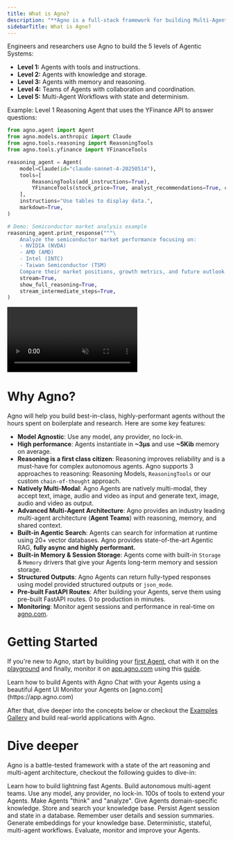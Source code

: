 ```yaml
---
title: What is Agno?
description: "**Agno is a full-stack framework for building Multi-Agent Systems.**"
sidebarTitle: What is Agno?
---
```


Engineers and researchers use Agno to build the 5 levels of Agentic Systems:
- **Level 1:** Agents with tools and instructions.
- **Level 2:** Agents with knowledge and storage.
- **Level 3:** Agents with memory and reasoning.
- **Level 4:** Teams of Agents with collaboration and coordination.
- **Level 5:** Multi-Agent Workflows with state and determinism.

Example: Level 1 Reasoning Agent that uses the YFinance API to answer questions:

```python Reasoning Finance Agent
from agno.agent import Agent
from agno.models.anthropic import Claude
from agno.tools.reasoning import ReasoningTools
from agno.tools.yfinance import YFinanceTools

reasoning_agent = Agent(
    model=Claude(id="claude-sonnet-4-20250514"),
    tools=[
        ReasoningTools(add_instructions=True),
        YFinanceTools(stock_price=True, analyst_recommendations=True, company_info=True, company_news=True),
    ],
    instructions="Use tables to display data.",
    markdown=True,
)

# Demo: Semiconductor market analysis example
reasoning_agent.print_response("""\
    Analyze the semiconductor market performance focusing on:
    - NVIDIA (NVDA)
    - AMD (AMD)
    - Intel (INTC)
    - Taiwan Semiconductor (TSM)
    Compare their market positions, growth metrics, and future outlook.""",
    stream=True,
    show_full_reasoning=True,
    stream_intermediate_steps=True,
)
```

<Frame caption="Here's the Reasoning Finance Agent in action">
  <video
    autoPlay
    muted
    controls
    className="w-full aspect-video"
    style={{ borderRadius: '8px' }}
    src="/videos/reasoning_finance_agent.mp4"
  ></video>
</Frame>

# Why Agno?

Agno will help you build best-in-class, highly-performant agents without the hours spent on boilerplate and research. Here are some key features:

- **Model Agnostic**: Use any model, any provider, no lock-in.
- **High performance**: Agents instantiate in **~3μs** and use **~5Kib** memory on average.
- **Reasoning is a first class citizen**: Reasoning improves reliability and is a must-have for complex autonomous agents. Agno supports 3 approaches to reasoning: Reasoning Models, `ReasoningTools` or our custom `chain-of-thought` approach.
- **Natively Multi-Modal**: Agno Agents are natively multi-modal, they accept text, image, audio and video as input and generate text, image, audio and video as output.
- **Advanced Multi-Agent Architecture**: Agno provides an industry leading multi-agent architecture (**Agent Teams**) with reasoning, memory, and shared context.
- **Built-in Agentic Search**: Agents can search for information at runtime using 20+ vector databases. Agno provides state-of-the-art Agentic RAG, **fully async and highly performant.**
- **Built-in Memory & Session Storage**: Agents come with built-in `Storage` & `Memory` drivers that give your Agents long-term memory and session storage.
- **Structured Outputs**: Agno Agents can return fully-typed responses using model provided structured outputs or `json_mode`.
- **Pre-built FastAPI Routes**: After building your Agents, serve them using pre-built FastAPI routes. 0 to production in minutes.
- **Monitoring**: Monitor agent sessions and performance in real-time on [agno.com](https://app.agno.com).

# Getting Started

If you're new to Agno, start by building your [first Agent](/introduction/agents), chat with it on the [playground](/introduction/playground) and finally, monitor it on [app.agno.com](https://app.agno.com) using this [guide](/introduction/monitoring).

<CardGroup cols={3}>
  <Card
    title="Build your first Agents"
    icon="user-astronaut"
    iconType="duotone"
    href="/introduction/agents"
  >
    Learn how to build Agents with Agno
  </Card>
  <Card
    title="Agent Playground"
    icon="comment-dots"
    iconType="duotone"
    href="introduction/playground"
  >
    Chat with your Agents using a beautiful Agent UI
  </Card>
  <Card
    title="Agent Monitoring"
    icon="rocket-launch"
    iconType="duotone"
    href="introduction/monitoring"
  >
    Monitor your Agents on [agno.com](https://app.agno.com)
  </Card>
</CardGroup>

After that, dive deeper into the concepts below or checkout the [Examples Gallery](/examples) and build real-world applications with Agno.

# Dive deeper

Agno is a battle-tested framework with a state of the art reasoning and multi-agent architecture, checkout the following guides to dive-in:

<CardGroup cols={3}>
  <Card title="Agents" icon="user-astronaut" iconType="duotone" href="/agents">
    Learn how to build lightning fast Agents.
  </Card>
  <Card title="Teams" icon="microchip" iconType="duotone" href="/teams">
    Build autonomous multi-agent teams.
  </Card>
  <Card title="Models" icon="cube" iconType="duotone" href="/models">
    Use any model, any provider, no lock-in.
  </Card>
  <Card
    title="Tools"
    icon="screwdriver-wrench"
    iconType="duotone"
    href="/tools"
  >
    100s of tools to extend your Agents.
  </Card>
  <Card title="Reasoning" icon="brain-circuit" iconType="duotone" href="/reasoning">
    Make Agents "think" and "analyze".
  </Card>
  <Card title="Knowledge" icon="server" iconType="duotone" href="/knowledge">
    Give Agents domain-specific knowledge.
  </Card>
  <Card
    title="Vector Databases"
    icon="spider-web"
    iconType="duotone"
    href="/vectordb"
  >
    Store and search your knowledge base.
  </Card>
  <Card title="Storage" icon="database" iconType="duotone" href="/storage">
    Persist Agent session and state in a database.
  </Card>
  <Card
    title="Memory"
    icon="lightbulb"
    iconType="duotone"
    href="/agents/memory"
  >
    Remember user details and session summaries.
  </Card>
  <Card
    title="Embeddings"
    icon="network-wired"
    iconType="duotone"
    href="/embedder"
  >
    Generate embeddings for your knowledge base.
  </Card>
  <Card
    title="Workflows"
    icon="diagram-project"
    iconType="duotone"
    href="/workflows"
  >
    Deterministic, stateful, multi-agent workflows.
  </Card>
  <Card
    title="Evals"
    icon="shield"
    iconType="duotone"
    href="/evals"
  >
    Evaluate, monitor and improve your Agents.
  </Card>
</CardGroup>
